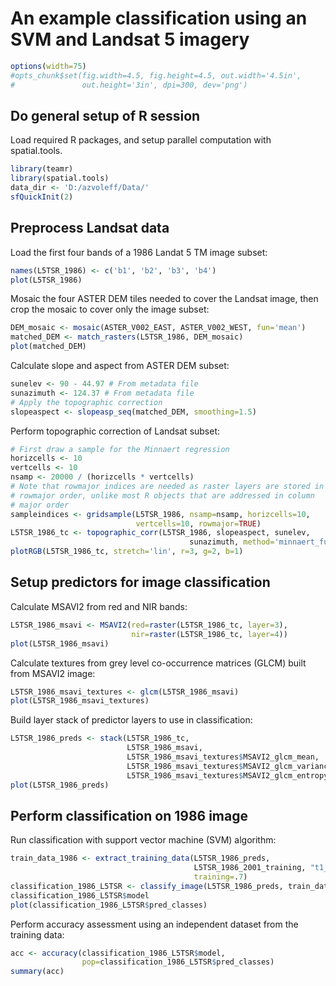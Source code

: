 # An example classification using an SVM and Landsat 5 imagery

```r
options(width=75)
#opts_chunk$set(fig.width=4.5, fig.height=4.5, out.width='4.5in', 
#               out.height='3in', dpi=300, dev='png')
```

## Do general setup of R session
Load required R packages, and setup parallel computation with spatial.tools.

```r
library(teamr)
library(spatial.tools)
data_dir <- 'D:/azvoleff/Data/'
sfQuickInit(2)
```

## Preprocess Landsat data
Load the first four bands of a 1986 Landat 5 TM image subset:

```r
names(L5TSR_1986) <- c('b1', 'b2', 'b3', 'b4')
plot(L5TSR_1986)
```

Mosaic the four ASTER DEM tiles needed to cover the Landsat image, then crop 
the mosaic to cover only the image subset:

```r
DEM_mosaic <- mosaic(ASTER_V002_EAST, ASTER_V002_WEST, fun='mean')
matched_DEM <- match_rasters(L5TSR_1986, DEM_mosaic)
plot(matched_DEM)
```

Calculate slope and aspect from ASTER DEM subset:

```r
sunelev <- 90 - 44.97 # From metadata file
sunazimuth <- 124.37 # From metadata file
# Apply the topographic correction
slopeaspect <- slopeasp_seq(matched_DEM, smoothing=1.5)
```

Perform topographic correction of Landsat subset:

```r
# First draw a sample for the Minnaert regression
horizcells <- 10
vertcells <- 10
nsamp <- 20000 / (horizcells * vertcells)
# Note that rowmajor indices are needed as raster layers are stored in 
# rowmajor order, unlike most R objects that are addressed in column 
# major order
sampleindices <- gridsample(L5TSR_1986, nsamp=nsamp, horizcells=10, 
                            vertcells=10, rowmajor=TRUE)
L5TSR_1986_tc <- topographic_corr(L5TSR_1986, slopeaspect, sunelev, 
                                        sunazimuth, method='minnaert_full')
plotRGB(L5TSR_1986_tc, stretch='lin', r=3, g=2, b=1)
```

## Setup predictors for image classification

Calculate MSAVI2 from red and NIR bands:

```r
L5TSR_1986_msavi <- MSAVI2(red=raster(L5TSR_1986_tc, layer=3),
                           nir=raster(L5TSR_1986_tc, layer=4))
plot(L5TSR_1986_msavi)
```

Calculate textures from grey level co-occurrence matrices (GLCM) built from MSAVI2 image:

```r
L5TSR_1986_msavi_textures <- glcm(L5TSR_1986_msavi)
plot(L5TSR_1986_msavi_textures)
```

Build layer stack of predictor layers to use in classification:

```r
L5TSR_1986_preds <- stack(L5TSR_1986_tc,
                          L5TSR_1986_msavi,
                          L5TSR_1986_msavi_textures$MSAVI2_glcm_mean, 
                          L5TSR_1986_msavi_textures$MSAVI2_glcm_variance, 
                          L5TSR_1986_msavi_textures$MSAVI2_glcm_entropy)
plot(L5TSR_1986_preds)
```

## Perform classification on 1986 image

Run classification with support vector machine (SVM) algorithm:
```r
train_data_1986 <- extract_training_data(L5TSR_1986_preds, 
                                         L5TSR_1986_2001_training, "t1_class", 
                                         training=.7)
classification_1986_L5TSR <- classify_image(L5TSR_1986_preds, train_data_1986)
classification_1986_L5TSR$model
plot(classification_1986_L5TSR$pred_classes)
```

Perform accuracy assessment using an independent dataset from the training data:

```r
acc <- accuracy(classification_1986_L5TSR$model, 
                pop=classification_1986_L5TSR$pred_classes)
summary(acc)
```

